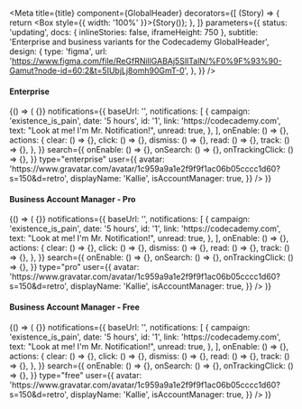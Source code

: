 
<Meta
  title={title}
  component={GlobalHeader}
  decorators={[
    (Story) => {
      return <Box style={{ width: '100%' }}>{Story()}</Box>;
    },
  ]}
  parameters={{
    status: 'updating',
    docs: { inlineStories: false, iframeHeight: 750 },
    subtitle:
      'Enterprise and business variants for the Codecademy GlobalHeader',
    design: {
      type: 'figma',
      url:
        'https://www.figma.com/file/ReGfRNillGABAj5SlITalN/%F0%9F%93%90-Gamut?node-id=60:2&t=5IUbjLj8omh90GmT-0',
    },
  }}
/>

#### Enterprise

<Canvas>
  <Story name="Enterprise">
    {() => (
      <GlobalHeader
        action={() => {}}
        notifications={{
          baseUrl: '',
          notifications: [
            {
              campaign: 'existence_is_pain',
              date: '5 hours',
              id: '1',
              link: 'https://codecademy.com',
              text: "Look at me! I'm Mr. Notification!",
              unread: true,
            },
          ],
          onEnable: () => {},
          actions: {
            clear: () => {},
            click: () => {},
            dismiss: () => {},
            read: () => {},
            track: () => {},
          },
        }}
        search={{
          onEnable: () => {},
          onSearch: () => {},
          onTrackingClick: () => {},
        }}
        type="enterprise"
        user={{
          avatar:
            'https://www.gravatar.com/avatar/1c959a9a1e2f9f9f1ac06b05cccc1d60?s=150&d=retro',
          displayName: 'Kallie',
          isAccountManager: true,
        }}
      />
    )}
  </Story>
</Canvas>

#### Business Account Manager - Pro

<Canvas>
  <Story name="Business Account Manager - Pro">
    {() => (
      <GlobalHeader
        action={() => {}}
        notifications={{
          baseUrl: '',
          notifications: [
            {
              campaign: 'existence_is_pain',
              date: '5 hours',
              id: '1',
              link: 'https://codecademy.com',
              text: "Look at me! I'm Mr. Notification!",
              unread: true,
            },
          ],
          onEnable: () => {},
          actions: {
            clear: () => {},
            click: () => {},
            dismiss: () => {},
            read: () => {},
            track: () => {},
          },
        }}
        search={{
          onEnable: () => {},
          onSearch: () => {},
          onTrackingClick: () => {},
        }}
        type="pro"
        user={{
          avatar:
            'https://www.gravatar.com/avatar/1c959a9a1e2f9f9f1ac06b05cccc1d60?s=150&d=retro',
          displayName: 'Kallie',
          isAccountManager: true,
        }}
      />
    )}
  </Story>
</Canvas>

#### Business Account Manager - Free

<Canvas>
  <Story name="Business Account Manager - Free">
    {() => (
      <GlobalHeader
        action={() => {}}
        notifications={{
          baseUrl: '',
          notifications: [
            {
              campaign: 'existence_is_pain',
              date: '5 hours',
              id: '1',
              link: 'https://codecademy.com',
              text: "Look at me! I'm Mr. Notification!",
              unread: true,
            },
          ],
          onEnable: () => {},
          actions: {
            clear: () => {},
            click: () => {},
            dismiss: () => {},
            read: () => {},
            track: () => {},
          },
        }}
        search={{
          onEnable: () => {},
          onSearch: () => {},
          onTrackingClick: () => {},
        }}
        type="free"
        user={{
          avatar:
            'https://www.gravatar.com/avatar/1c959a9a1e2f9f9f1ac06b05cccc1d60?s=150&d=retro',
          displayName: 'Kallie',
          isAccountManager: true,
        }}
      />
    )}
  </Story>
</Canvas>
